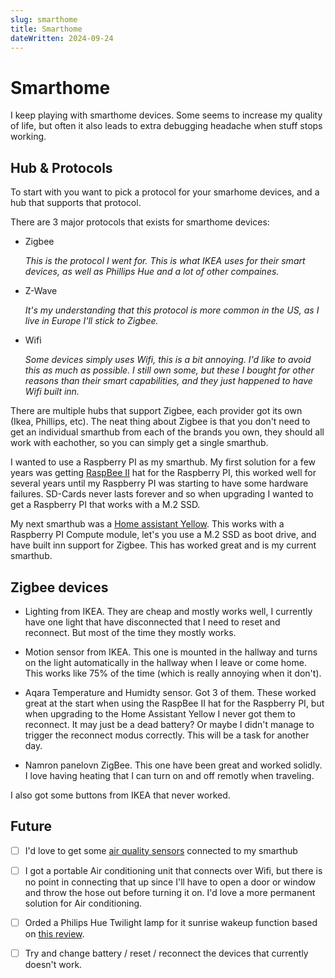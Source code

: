 ```yaml
---
slug: smarthome
title: Smarthome
dateWritten: 2024-09-24
---
```


# Smarthome

I keep playing with smarthome devices.
Some seems to increase my quality of life,
but often it also leads to extra debugging headache when stuff stops working.

## Hub & Protocols

To start with you want to pick a protocol for your smarhome devices,
and a hub that supports that protocol.

There are 3 major protocols that exists for smarthome devices:

- Zigbee

  _This is the protocol I went for. This is what IKEA uses for their smart devices, as well as Phillips Hue and a lot of other compaines._

- Z-Wave

  _It's my understanding that this protocol is more common in the US, as I live in Europe I'll stick to Zigbee._

- Wifi

  _Some devices simply uses Wifi, this is a bit annoying. I'd like to avoid this as much as possible. I still own some, but these I bought for other reasons than their smart capabilities, and they just happened to have Wifi built inn._

There are multiple hubs that support Zigbee,
each provider got its own (Ikea, Phillips, etc).
The neat thing about Zigbee is that you don't need to get an individual smarthub from each of the brands you own,
they should all work with eachother,
so you can simply get a single smarthub.

I wanted to use a Raspberry PI as my smarthub.
My first solution for a few years was getting [RaspBee II](https://phoscon.de/en/raspbee2) hat for the Raspberry PI,
this worked well for several years until my Raspberry PI was starting to have some hardware failures.
SD-Cards never lasts forever and so when upgrading I wanted to get a Raspberry PI that works with a M.2 SSD.

My next smarthub was a [Home assistant Yellow](https://www.home-assistant.io/yellow/).
This works with a Raspberry PI Compute module, let's you use a M.2 SSD as boot drive,
and have built inn support for Zigbee.
This has worked great and is my current smarthub.

## Zigbee devices

- Lighting from IKEA. They are cheap and mostly works well, I currently have one light that have disconnected that I need to reset and reconnect. But most of the time they mostly works.

- Motion sensor from IKEA. This one is mounted in the hallway and turns on the light automatically in the hallway when I leave or come home. This works like 75% of the time (which is really annoying when it don't).

- Aqara Temperature and Humidty sensor. Got 3 of them. These worked great at the start when using the RaspBee II hat for the Raspberry PI, but when upgrading to the Home Assistant Yellow I never got them to reconnect. It may just be a dead battery? Or maybe I didn't manage to trigger the reconnect modus correctly. This will be a task for another day.

- Namron panelovn ZigBee. This one have been great and worked solidly. I love having heating that I can turn on and off remotly when traveling.

I also got some buttons from IKEA that never worked.

## Future

- [ ] I'd love to get some [air quality sensors](/garden/indoor-air-quality/) connected to my smarthub

- [ ] I got a portable Air conditioning unit that connects over Wifi, but there is no point in connecting that up since I'll have to open a door or window and throw the hose out before turning it on. I'd love a more permanent solution for Air conditioning.

- [ ] Orded a Philips Hue Twilight lamp for it sunrise wakeup function based on [this review](https://www.reddit.com/r/HubermanLab/comments/1ge1t2w/testing_the_best_sunrise_alarm_clocks_the_data/).

- [ ] Try and change battery / reset / reconnect the devices that currently doesn't work.
